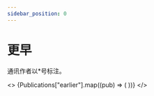 ```yaml
---
sidebar_position: 0
---
```



# 更早

通讯作者以\*号标注。

<>
  {Publications["earlier"].map((pub) => (
    <Publication
      image={pub.image}
      authors={pub.authors}
      title={pub.title}
      venue={pub.venue}
      doi={pub.doi}
      key={pub.doi}
    />
  ))}
</>
